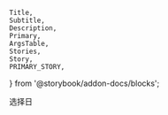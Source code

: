    Title,
    Subtitle,
    Description,
    Primary,
    ArgsTable,
    Stories,
    Story,
    PRIMARY_STORY,
} from '@storybook/addon-docs/blocks';

<Meta title="element-ui/日期选择器" />

<Subtitle >选择日</Subtitle>
<Description />
<Primary />
<Stories title=''/>
<ArgsTable story={PRIMARY_STORY} />

